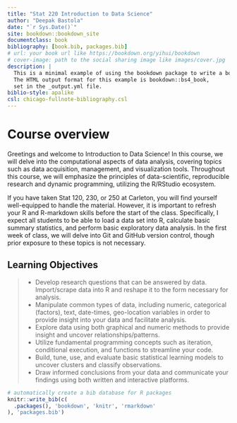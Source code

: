 ```yaml
--- 
title: "Stat 220 Introduction to Data Science"
author: "Deepak Bastola"
date: "`r Sys.Date()`"
site: bookdown::bookdown_site
documentclass: book
bibliography: [book.bib, packages.bib]
# url: your book url like https://bookdown.org/yihui/bookdown
# cover-image: path to the social sharing image like images/cover.jpg
description: |
  This is a minimal example of using the bookdown package to write a book.
  The HTML output format for this example is bookdown::bs4_book,
  set in the _output.yml file.
biblio-style: apalike
csl: chicago-fullnote-bibliography.csl
---
```



# Course overview {-}

Greetings and welcome to Introduction to Data Science! In this course, we will delve into the computational aspects of data analysis, covering topics such as data acquisition, management, and visualization tools. Throughout this course, we will emphasize the principles of data-scientific, reproducible research and dynamic programming, utilizing the R/RStudio ecosystem.

If you have taken Stat 120, 230, or 250 at Carleton, you will find yourself well-equipped to handle the material. However, it is important to refresh your R and R-markdown skills before the start of the class. Specifically, I expect all students to be able to load a data set into R, calculate basic summary statistics, and perform basic exploratory data analysis. In the first week of class, we will delve into Git and GitHub version control, though prior exposure to these topics is not necessary.

## Learning Objectives

<blockquote>
- Develop research questions that can be answered by data. Import/scrape data into R and reshape it to the form necessary for analysis.
- Manipulate common types of data, including numeric, categorical (factors), text, date-times, geo-location variables in order to provide insight into your data and facilitate analysis.
- Explore data using both graphical and numeric methods to provide insight and uncover relationships/patterns.
- Utilize fundamental programming concepts such as iteration, conditional execution, and functions to streamline your code.
- Build, tune, use, and evaluate basic statistical learning models to uncover clusters and classify observations.
- Draw informed conclusions from your data and communicate your findings using both written and interactive platforms.
</blockquote>



<!--

1)	Class activities (5%)
2)  Individual assignments (15%)
3)	Paired projects (15%)
4)	Midterm Exams (45%)
5)	Final Project (20%)

-->



```r
# automatically create a bib database for R packages
knitr::write_bib(c(
  .packages(), 'bookdown', 'knitr', 'rmarkdown'
), 'packages.bib')
```

